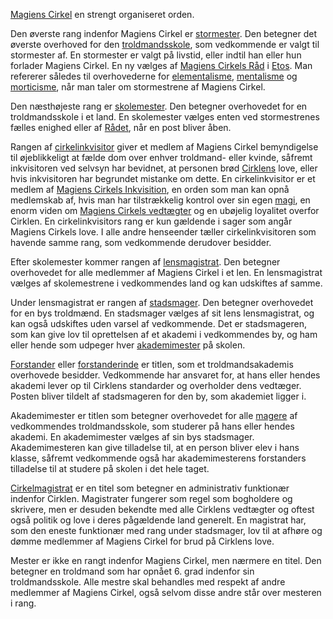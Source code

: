{{title:Magiens Cirkels rangsystem}}
{{author:Jesper Kristiansen}}
{{timestamp:2011-02-04T16:07:48Z}}
{{copyright:Magiens Cirkels rangsystem}}
[[Magiens Cirkel]] en strengt organiseret orden. 

Den øverste rang indenfor Magiens Cirkel er [[stormester (verdslig)|stormester]]. Den betegner det øverste overhoved for den [[troldmandsskole]], som vedkommende er valgt til stormester af.
En stormester er valgt på livstid, eller indtil han eller hun forlader Magiens Cirkel. En ny vælges af [[Magiens Cirkels Råd]] i [[Etos]].
Man refererer således til overhovederne for [[elementalisme]], [[mentalisme]] og [[morticisme]], når man taler om stormestrene af Magiens Cirkel.

Den næsthøjeste rang er [[skolemester]]. Den betegner overhovedet for en troldmandsskole i et land.
En skolemester vælges enten ved stormestrenes fælles enighed eller af [[Rådet]], når en post bliver åben.

Rangen af [[cirkelinkvisitor]] giver et medlem af Magiens Cirkel bemyndigelse til øjeblikkeligt at fælde dom over enhver troldmand- eller kvinde, såfremt inkvisitoren ved selvsyn har bevidnet, at personen brød [[Cirklen|Cirklens]] love, eller hvis inkvisitoren har begrundet mistanke om dette.
En cirkelinkvisitor er et medlem af [[Magiens Cirkels Inkvisition]], en orden som man kan opnå medlemskab af, hvis man har tilstrækkelig kontrol over sin egen [[magi]], en enorm viden om [[Magiens Cirkels vedtægter]] og en ubøjelig loyalitet overfor Cirklen.
En cirkelinkvisitors rang er kun gældende i sager som angår Magiens Cirkels love. I alle andre henseender tæller cirkelinkvisitoren som havende samme rang, som vedkommende derudover besidder.

Efter skolemester kommer rangen af [[lensmagistrat]]. Den betegner overhovedet for alle medlemmer af Magiens Cirkel i et len.
En lensmagistrat vælges af skolemestrene i vedkommendes land og kan udskiftes af samme.

Under lensmagistrat er rangen af [[stadsmager]]. Den betegner overhovedet for en bys troldmænd.
En stadsmager vælges af sit lens lensmagistrat, og kan også udskiftes uden varsel af vedkommende.
Det er stadsmageren, som kan give lov til oprettelsen af et akademi i vedkommendes by, og ham eller hende som udpeger hver [[akademimester]] på skolen.

[[Forstander]] eller [[forstanderinde]] er titlen, som et troldmandsakademis overhovede besidder. Vedkommende har ansvaret for, at hans eller hendes akademi lever op til Cirklens standarder og overholder dens vedtæger. Posten bliver tildelt af stadsmageren for den by, som akademiet ligger i.

Akademimester er titlen som betegner overhovedet for alle [[mager|magere]] af vedkommendes troldmandsskole, som studerer på hans eller hendes akademi. En akademimester vælges af sin bys stadsmager.
Akademimesteren kan give tilladelse til, at en person bliver elev i hans klasse, såfremt vedkommende også har akademimesterens forstanders tilladelse til at studere på skolen i det hele taget.

[[Cirkelmagistrat]] er en titel som betegner en administrativ funktionær indenfor Cirklen. Magistrater fungerer som regel som bogholdere og skrivere, men er desuden bekendte med alle Cirklens vedtægter og oftest også politik og love i deres pågældende land generelt. En magistrat har, som den eneste funktionær med rang under stadsmager, lov til at afhøre og dømme medlemmer af Magiens Cirkel for brud på Cirklens love.

Mester er ikke en rangt indenfor Magiens Cirkel, men nærmere en titel. Den betegner en troldmand som har opnået 6. grad indenfor sin troldmandsskole. Alle mestre skal behandles med respekt af andre medlemmer af Magiens Cirkel, også selvom disse andre står over mesteren i rang.